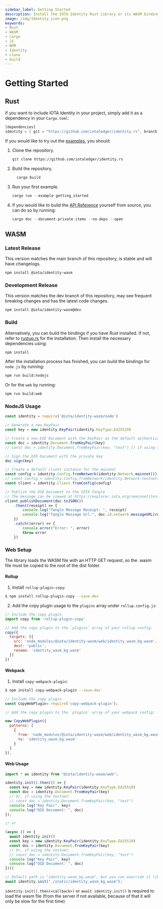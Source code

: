 ```yaml
---
sidebar_label: Getting Started
description: Install the IOTA Identity Rust Library or its WASM binding.
image: /img/Identity_icon.png
keywords:
- Rust
- WASM
- cargo
- JS
- NPM
- Identity
- clone
- build
---
```

# Getting Started

## Rust

If you want to include IOTA Identity in your project, simply add it as a dependency in your `Cargo.toml`:

```rust
[dependencies]
identity = { git = "https://github.com/iotaledger/identity.rs", branch = "main"}
```

If you would like to try out the [examples](https://github.com/iotaledger/identity.rs/tree/main/examples), you should:

1. Clone the repository.
    ```bash
    git clone https://github.com/iotaledger/identity.rs
    ```
2. Build the repository.
    ```rust
      cargo build
    ```
3. Run your first example.

    ```rust
    cargo run --example getting_started
    ```

4. If you would like to build the [API Reference](https://wiki.iota.org/identity.rs/api_reference) yourself from source, you can do so by running:

    ```rust
    cargo doc --document-private-items --no-deps --open
    ```

## WASM

### Latest Release

This version matches the main branch of this repository, is stable and will have changelogs.

```bash
npm install @iota/identity-wasm
```

### Development Release

This version matches the dev branch of this repository, may see frequent breaking changes and has the latest code changes.

```bash
npm install @iota/identity-wasm@dev
```

### Build

Alternatively, you can build the bindings if you have Rust installed.
If not, refer to [rustup.rs](https://rustup.rs) for the installation.
Then install the necessary dependencies using:

```bash
npm install
```

After the installation process has finished, you can build the bindings for `node.js` by running:

```bash
npm run build:nodejs
```

Or for the `web` by running:

```bash
npm run build:web
```

### NodeJS Usage
<!--
Test this example using https://github.com/anko/txm: `txm README.md`

Replace imports with local paths for txm:
!test program
cat \
| sed -e "s#require('@iota/identity-wasm/node')#require('./node/identity_wasm.js')#" \
| node
-->
<!-- !test check Nodejs Example -->

```javascript
const identity = require('@iota/identity-wasm/node')

// Generate a new KeyPair
const key = new identity.KeyPair(identity.KeyType.Ed25519)

// Create a new DID Document with the KeyPair as the default authentication method
const doc = identity.Document.fromKeyPair(key)
// const doc = identity.Document.fromKeyPair(key, "test") // if using the testnet

// Sign the DID Document with the private key
doc.sign(key)

// Create a default client instance for the mainnet
const config = identity.Config.fromNetwork(identity.Network.mainnet())
// const config = identity.Config.fromNetwork(identity.Network.testnet()); // if using the testnet
const client = identity.Client.fromConfig(config)

// Publish the DID Document to the IOTA Tangle
// The message can be viewed at https://explorer.iota.org/<mainnet|testnet>/transaction/<messageId>
client.publishDocument(doc.toJSON())
    .then((receipt) => {
        console.log("Tangle Message Receipt: ", receipt)
        console.log("Tangle Message Url:", doc.id.network.messageURL(receipt.messageId))
    })
    .catch((error) => {
        console.error("Error: ", error)
        throw error
    })
```

### Web Setup

The library loads the WASM file with an HTTP GET request, so the .wasm file must be copied to the root of the dist folder.

#### Rollup

1. Install `rollup-plugin-copy`:

```bash
$ npm install rollup-plugin-copy --save-dev
```

2. Add the copy plugin usage to the `plugins` array under `rollup.config.js`:

```js
// Include the copy plugin
import copy from 'rollup-plugin-copy'

// Add the copy plugin to the `plugins` array of your rollup config:
copy({
  targets: [{
    src: 'node_modules/@iota/identity-wasm/web/identity_wasm_bg.wasm',
    dest: 'public',
    rename: 'identity_wasm_bg.wasm'
  }]
})
```

#### Webpack

1. Install `copy-webpack-plugin`:

```bash
$ npm install copy-webpack-plugin --save-dev
```

```js
// Include the copy plugin
const CopyWebPlugin= require('copy-webpack-plugin');

// Add the copy plugin to the `plugins` array of your webpack config:

new CopyWebPlugin({
  patterns: [
    {
      from: 'node_modules/@iota/identity-wasm/web/identity_wasm_bg.wasm',
      to: 'identity_wasm_bg.wasm'
    }
  ]
}),
```

#### Web Usage

```js
import * as identity from "@iota/identity-wasm/web";

identity.init().then(() => {
  const key = new identity.KeyPair(identity.KeyType.Ed25519)
  const doc = identity.Document.fromKeyPair(key)
  // Or, if using the testnet:
  // const doc = identity.Document.fromKeyPair(key, "test")
  console.log("Key Pair", key)
  console.log("DID Document: ", doc)
});

// or

(async () => {
  await identity.init()
  const key = new identity.KeyPair(identity.KeyType.Ed25519)
  const doc = identity.Document.fromKeyPair(key)
  // Or, if using the testnet:
  // const doc = identity.Document.fromKeyPair(key, "test")
  console.log("Key Pair", key)
  console.log("DID Document: ", doc)
})()

// Default path is "identity_wasm_bg.wasm", but you can override it like this
await identity.init("./static/identity_wasm_bg.wasm");
```

`identity.init().then(<callback>)` or `await identity.init()` is required to load the wasm file (from the server if not available, because of that it will only be slow for the first time)
